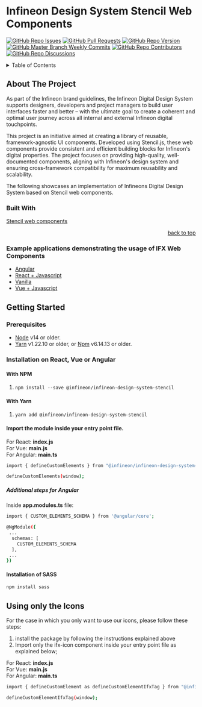 
<Meta title="Setup & installation/Getting started" />

# Infineon Design System Stencil Web Components
[![GitHub Repo Issues](https://img.shields.io/github/issues/Infineon/infineon-design-system-stencil?style=plastic)](https://github.com/Infineon/infineon-design-system-stencil/issues)
[![GitHub Pull Requests](https://img.shields.io/github/issues-pr-raw/Infineon/infineon-design-system-stencil?style=plastic)](https://github.com/Infineon/infineon-design-system-stencil/pulls)
[![GitHub Repo Version](https://img.shields.io/npm/v/@infineon/infineon-design-system-stencil)](https://www.npmjs.com/package/@infineon/infineon-design-system-stencil)
[![GitHub Master Branch Weekly Commits](https://img.shields.io/github/commit-activity/w/Infineon/infineon-design-system-stencil/master?style=plastic)](https://github.com/Infineon/infineon-design-system-stencil/tree/master)
[![GitHub Repo Contributors](https://img.shields.io/github/contributors/Infineon/infineon-design-system-stencil?style=plastic)](https://github.com/Infineon/infineon-design-system-stencil/graphs/contributors)
[![GitHub Repo Discussions](https://img.shields.io/github/discussions/Infineon/infineon-design-system-stencil)](https://github.com/Infineon/infineon-design-system-stencil/)


<details id="tableContent">
  <summary>Table of Contents</summary>
  <ol>
    <li>
      <a href="#about-the-project">About The Project</a>
      <ul>
        <li><a href="#built-with">Built With</a></li>
      </ul>
    </li>
    <li>
      <a href="#getting-started">Getting Started</a>
      <ul>
        <li><a href="#prerequisites">Prerequisites</a></li>
        <li><a href="#installation">Installation</a></li>
      </ul>
    </li>
    <li><a href="#usage-of-components">Usage</a></li>
      <li><a href="#local-development">Local development</a></li>
    <li><a href="#contributing">Contributing</a></li>
    <li><a href="#contact">Contact</a></li>
  </ol>
</details>

## About The Project

As part of the Infineon brand guidelines, the Infineon Digital Design System supports designers, developers and project managers to build user interfaces faster and better – with the ultimate goal to create a coherent and optimal user journey across all internal and external Infineon digital touchpoints.

This project is an initiative aimed at creating a library of reusable, framework-agnostic UI components. Developed using Stencil.js, these web components provide consistent and efficient building blocks for Infineon's digital properties. The project focuses on providing high-quality, well-documented components, aligning with Infineon's design system and ensuring cross-framework compatibility for maximum reusability and scalability.

The following showcases an implementation of Infineons Digital Design System based on Stencil web components.

### Built With

[Stencil web components](https://stenciljs.com)

<p align="right"><a href="#tableContent">back to top</a></p>


### Example applications demonstrating the usage of IFX Web Components

- [Angular](https://infineon.github.io/infineon-design-system-stencil/angular-example)
- [React + Javascript](https://infineon.github.io/infineon-design-system-stencil/react-example)
- [Vanilla](https://infineon.github.io/infineon-design-system-stencil/vanilla-example)
- [Vue + Javascript](https://infineon.github.io/infineon-design-system-stencil/vue-example)


## Getting Started

### Prerequisites

- [Node](https://nodejs.org/en/) v14 or older.
- [Yarn](https://classic.yarnpkg.com/en/) v1.22.10 or older, or [Npm](https://www.npmjs.com/) v6.14.13 or older.

### Installation on React, Vue or Angular

#### With NPM

1. ```npm install --save @infineon/infineon-design-system-stencil```

#### With Yarn

1. ```yarn add @infineon/infineon-design-system-stencil```

#### Import the module inside your entry point file.

For React: <b>index.js</b> <br />
For Vue: <b>main.js</b> <br />
For Angular: <b>main.ts</b>

```bash
import { defineCustomElements } from "@infineon/infineon-design-system-stencil/loader";

defineCustomElements(window);
```

##### Additional steps for Angular

Inside <b>app.modules.ts</b> file:

```bash
import { CUSTOM_ELEMENTS_SCHEMA } from '@angular/core';

@NgModule({
 ...
  schemas: [
    CUSTOM_ELEMENTS_SCHEMA
  ],
 ...
})
```

#### Installation of SASS
```bash
npm install sass
```

## Using only the Icons

For the case in which you only want to use our icons, please follow these steps:

1. install the package by following the instructions explained above
2. Import only the ifx-icon component inside your entry point file as explained below;

For React: <b>index.js</b> <br />
For Vue: <b>main.js</b> <br />
For Angular: <b>main.ts</b>

```bash
import { defineCustomElement as defineCustomElementIfxTag } from "@infineon/infineon-design-system-stencil/dist/components/ifx-icon";

defineCustomElementIfxTag(window);
```

